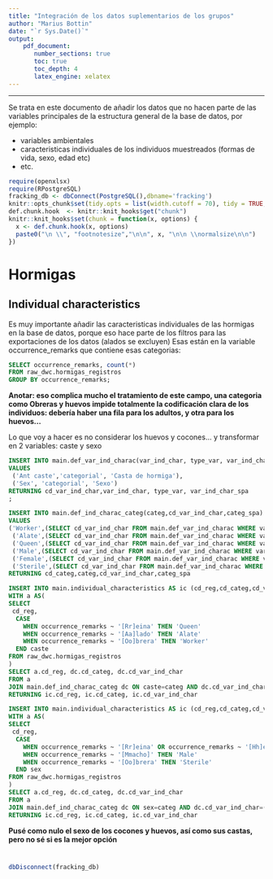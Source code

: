 ```yaml
---
title: "Integración de los datos suplementarios de los grupos"
author: "Marius Bottin"
date: "`r Sys.Date()`"
output: 
    pdf_document:
       number_sections: true
       toc: true
       toc_depth: 4
       latex_engine: xelatex
---
```



************************

Se trata en este documento de añadir los datos que no hacen parte de las variables principales de la estructura general de la base de datos, por ejemplo:

* variables ambientales
* caracteristicas individuales de los individuos muestreados (formas de vida, sexo, edad etc)
* etc.


```r
require(openxlsx)
require(RPostgreSQL)
fracking_db <- dbConnect(PostgreSQL(),dbname='fracking')
knitr::opts_chunk$set(tidy.opts = list(width.cutoff = 70), tidy = TRUE, connection="fracking_db", max.print=100)
def.chunk.hook  <- knitr::knit_hooks$get("chunk")
knitr::knit_hooks$set(chunk = function(x, options) {
  x <- def.chunk.hook(x, options)
  paste0("\n \\", "footnotesize","\n\n", x, "\n\n \\normalsize\n\n")
})
```


# Hormigas

## Individual characteristics
Es muy importante añadir las caracteristicas individuales de las hormigas en la base de datos, porque eso hace parte de los filtros para las exportaciones de los datos (alados se excluyen)
Esas están en la variable occurrence_remarks que contiene esas categorias:



```sql
SELECT occurrence_remarks, count(*)
FROM raw_dwc.hormigas_registros
GROUP BY occurrence_remarks;
```

**Anotar: eso complica mucho el tratamiento de este campo, una categoria como Obreras y huevos impide totalmente la codificación clara de los individuos: debería haber una fila para los adultos, y otra para los huevos...**

Lo que voy a hacer es no considerar los huevos y cocones... y transformar en 2 variables: caste y sexo

```sql
INSERT INTO main.def_var_ind_charac(var_ind_char, type_var, var_ind_char_spa)
VALUES
 ('Ant caste','categorial', 'Casta de hormiga'),
 ('Sex', 'categorial', 'Sexo')
RETURNING cd_var_ind_char,var_ind_char, type_var, var_ind_char_spa
;
```

```sql
INSERT INTO main.def_ind_charac_categ(categ,cd_var_ind_char,categ_spa)
VALUES
('Worker',(SELECT cd_var_ind_char FROM main.def_var_ind_charac WHERE var_ind_char='Ant caste'),'Obrera'),
 ('Alate',(SELECT cd_var_ind_char FROM main.def_var_ind_charac WHERE var_ind_char='Ant caste'),'Alado'),
 ('Queen',(SELECT cd_var_ind_char FROM main.def_var_ind_charac WHERE var_ind_char='Ant caste'),'Reina'),
 ('Male',(SELECT cd_var_ind_char FROM main.def_var_ind_charac WHERE var_ind_char='Sex'),'Macho'),
 ('Female',(SELECT cd_var_ind_char FROM main.def_var_ind_charac WHERE var_ind_char='Sex'),'Hembra'),
 ('Sterile',(SELECT cd_var_ind_char FROM main.def_var_ind_charac WHERE var_ind_char='Sex'),'Estéril')
RETURNING cd_categ,categ,cd_var_ind_char,categ_spa
```

```sql
INSERT INTO main.individual_characteristics AS ic (cd_reg,cd_categ,cd_var_ind_char)
WITH a AS(
SELECT  
 cd_reg,
  CASE
    WHEN occurrence_remarks ~ '[Rr]eina' THEN 'Queen'
    WHEN occurrence_remarks ~ '[Aa]lado' THEN 'Alate'
    WHEN occurrence_remarks ~ '[Oo]brera' THEN 'Worker'
  END caste
FROM raw_dwc.hormigas_registros
)
SELECT a.cd_reg, dc.cd_categ, dc.cd_var_ind_char
FROM a
JOIN main.def_ind_charac_categ dc ON caste=categ AND dc.cd_var_ind_char=(SELECT cd_var_ind_char FROM main.def_var_ind_charac WHERE var_ind_char='Ant caste')
RETURNING ic.cd_reg, ic.cd_categ, ic.cd_var_ind_char
```

```sql
INSERT INTO main.individual_characteristics AS ic (cd_reg,cd_categ,cd_var_ind_char)
WITH a AS(
SELECT  
 cd_reg,
  CASE
    WHEN occurrence_remarks ~ '[Rr]eina' OR occurrence_remarks ~ '[Hh]embra' THEN 'Female'
    WHEN occurrence_remarks ~ '[Mmacho]' THEN 'Male'
    WHEN occurrence_remarks ~ '[Oo]brera' THEN 'Sterile'
  END sex
FROM raw_dwc.hormigas_registros
)
SELECT a.cd_reg, dc.cd_categ, dc.cd_var_ind_char
FROM a
JOIN main.def_ind_charac_categ dc ON sex=categ AND dc.cd_var_ind_char=(SELECT cd_var_ind_char FROM main.def_var_ind_charac WHERE var_ind_char='Sex')
RETURNING ic.cd_reg, ic.cd_categ, ic.cd_var_ind_char
```

**Pusé como nulo el sexo de los cocones y huevos, así como sus castas, pero no sé si es la mejor opción**


#













```r
dbDisconnect(fracking_db)
```

